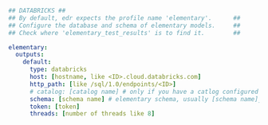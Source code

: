 ```yml Databricks
## DATABRICKS ##
## By default, edr expects the profile name 'elementary'.      ##
## Configure the database and schema of elementary models.     ##
## Check where 'elementary_test_results' is to find it.        ##

elementary:
  outputs:
    default:
      type: databricks
      host: [hostname, like <ID>.cloud.databricks.com]
      http_path: [like /sql/1.0/endpoints/<ID>]
      # catalog: [catalog name] # only if you have a catlog configured in your other profiles
      schema: [schema name] # elementary schema, usually [schema name]_elementary
      token: [token]
      threads: [number of threads like 8]
```
